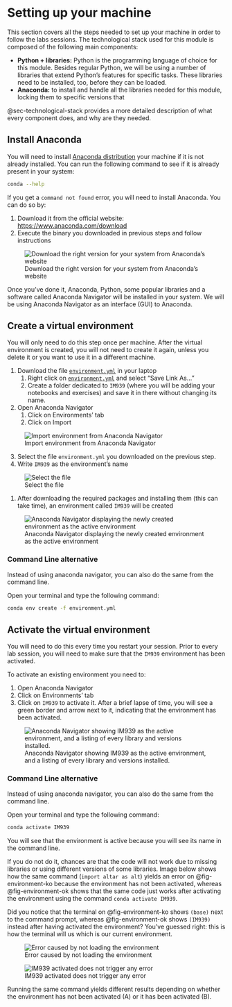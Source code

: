 # Setting up your machine {#sec-setup}

This section covers all the steps needed to set up your machine in order to follow the labs sessions. The technological stack used for this module is composed of the following main components:

- **Python + libraries:** Python is the programming language of choice for this module. Besides regular Python, we will be using a number of libraries that extend Python's features for specific tasks. These libraries need to be installed, too, before they can be loaded.
- **Anaconda:** to install and handle all the libraries needed for this module, locking them to specific versions that 

::: callout-tip

@sec-technological-stack provides a more detailed description of what every component does, and why are they needed.

:::

## Install Anaconda

You will need to install [Anaconda distribution](https://www.anaconda.com) your machine if it is not already installed. You can run the following command to see if it is already present in your system:

``` .bash
conda --help
```

If you get a `command not found` error, you will need to install Anaconda. You can do so by:

1. Download it from the official website: <https://www.anaconda.com/download>
2. Execute the binary you downloaded in previous steps and follow instructions

![Download the right version for your system from Anaconda's website](media/anaconda-download.png){#fig-anaconda-download}

Once you've done it, Anaconda, Python, some popular libraries and a software called Anaconda Navigator will be installed in your system. We will be using Anaconda Navigator as an interface (GUI) to Anaconda.

## Create a virtual environment

::: callout-important

You will only need to do this step once per machine. After the virtual environment is created, you will not need to create it again, unless you delete it or you want to use it in a different machine.

:::

1. Download the file [`environment.yml`](https://github.com/WarwickCIM/IM939_handbook/raw/main/environment.yml) in your laptop
   1. Right click on [`environment.yml`](https://github.com/WarwickCIM/IM939_handbook/raw/main/environment.yml) and select "Save Link As..."
   2. Create a folder dedicated to `IM939` (where you will be adding your notebooks and exercises) and save it in there without changing its name.
2. Open Anaconda Navigator
   1. Click on Environments' tab
   2. Click on Import
   
![Import environment from Anaconda Navigator](media/anaconda-evironment-import.png){#fig-environment-import1}

   3. Select the file `environment.yml` you downloaded on the previous step.
   4. Write `IM939` as the environment's name

![Select the file](media/anaconda-evironment-import-2.png){#fig-environment-import2}

   1. After downloading the required packages and installing them (this can take time), an environment called `IM939` will be created

![Anaconda Navigator displaying the newly created environment as the active environment](media/anaconda-evironment-import-3.png){#fig-environment-created}

::: callout-tip

### Command Line alternative

Instead of using anaconda navigator, you can also do the same from the command line.

Open your terminal and type the following command:

``` .bash
conda env create -f environment.yml
```

:::

## Activate the virtual environment

::: callout-important

You will need to do this every time you restart your session. Prior to every lab session, you will need to make sure that the `IM939`  environment has been activated.  

:::

To activate an existing environment you need to:

1. Open Anaconda Navigator
2. Click on Environments' tab
3. Click on `IM939` to activate it. After a brief lapse of time, you will see a green border and arrow next to it, indicating that the environment has been activated.

![Anaconda Navigator showing IM939 as the active environment, and a listing of every library and versions installed.](media/anaconda-navigator-active.png){#fig-environment-active}


::: callout-tip

### Command Line alternative

Instead of using anaconda navigator, you can also do the same from the command line.

Open your terminal and type the following command:

``` .bash
conda activate IM939
```

You will see that the environment is active because you will see its name in the command line.

:::


::: callout-warning

If you do not do it, chances are that the code will not work due to missing libraries or using different versions of some libraries. Image below shows how the same command (`import altar as alt`) yields an error on @fig-environment-ko because the environment has not been activated, whereas @fig-environment-ok shows that the same code just works after activating the environment using the command `conda activate IM939`.

::: aside

::: callout-tip

Did you notice that the terminal on @fig-environment-ko shows `(base)` next to the command prompt, whereas @fig-environment-ok shows `(IM939)` instead after having activated the environment? You've guessed right: this is how the terminal will us which is our current environment.

:::

:::

::: {#fig-environments-selected layout-ncol=1}

![Error caused by not loading the environment](media/environment-not-activated.png){#fig-environment-ko}

![IM939 activated does not trigger any error](media/environment-activated.png){#fig-environment-ok}

Running the same command yields different results depending on whether the environment has not been activated (A) or it has been activated (B).
:::


:::

